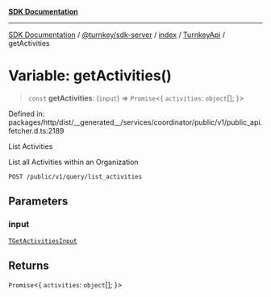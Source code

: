 [**SDK Documentation**](../../../../../../README.mdx)

***

[SDK Documentation](../../../../../../packages.mdx) / [@turnkey/sdk-server](../../../../README.mdx) / [index](../../../README.mdx) / [TurnkeyApi](../README.mdx) / getActivities

# Variable: getActivities()

> `const` **getActivities**: (`input`) => `Promise`\<\{ `activities`: `object`[]; \}\>

Defined in: packages/http/dist/\_\_generated\_\_/services/coordinator/public/v1/public\_api.fetcher.d.ts:2189

List Activities

List all Activities within an Organization

`POST /public/v1/query/list_activities`

## Parameters

### input

[`TGetActivitiesInput`](../type-aliases/TGetActivitiesInput.mdx)

## Returns

`Promise`\<\{ `activities`: `object`[]; \}\>
